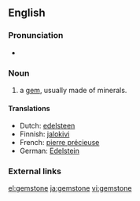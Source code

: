 ==English==

===Pronunciation===
*{{audio|en-us-gemstone.ogg|Audio (US)}}

===Noun===
{{en-noun}}

# a [[gem]], usually made of minerals.

====Translations====
*Dutch: [[edelsteen]] {{m}}
*Finnish: [[jalokivi]]
*French: [[pierre précieuse]] {{f}}
*German: [[Edelstein]] {{m}}

===External links===
{{pedialite}}

[[el:gemstone]]
[[ja:gemstone]]
[[vi:gemstone]]